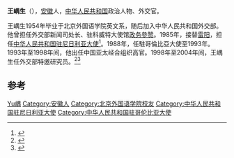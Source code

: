 '''王嵎生'''（{{bd|1929年}}），[[安徽|安徽]]人，[[中华人民共和国|中华人民共和国]]政治人物、外交官。

王嵎生1954年毕业于北京外国语学院英文系，随后加入中华人民共和国外交部。他曾担任外交部新闻司处长、驻科威特大使馆[[政务參赞|政务參赞]]。1985年，接替[[雷阳|雷阳]]，担任[[中国驻尼日利亚大使列表|中华人民共和国驻尼日利亚大使]]<ref>{{cite web|author=中华人民共和国外交部|title=中国驻尼日利亚历任大使|url=http://www.mfa.gov.cn/chn/pds/ziliao/wjrw/2167/2170/t9208.htm|publisher=中华人民共和国外交部|accessdate=2012-03-07}}</ref>。1988年，任駐哥倫比亞大使至1993年。1993年至1998年间，他出任中国亚太经合组织高官。1998年至2004年间，王嵎生任外交部特邀研究员。<ref>{{cite news |title=王嵎生 “最帅”的APEC高官(组图) |url=http://news.163.com/09/1001/05/5KH3PQSS000120GR.html |accessdate=2018-06-19 |work=北京日报 |date=2009-10-01 |archive-url=https://web.archive.org/web/20180619214118/http://news.163.com/09/1001/05/5KH3PQSS000120GR.html |archive-date=2018-06-19 |dead-url=yes }}</ref><ref>{{cite news |title=前APEC高官:我们买进口水果便宜了有APEC功劳 |url=http://news.sina.com.cn/c/2014-11-06/111531104036.shtml |accessdate=2018-06-19 |work=环球人物杂志 |date=2014-11-06 |archive-date=2019-04-15 |archive-url=https://web.archive.org/web/20190415003405/http://news.sina.com.cn/c/2014-11-06/111531104036.shtml |dead-url=no }}</ref>

== 参考 ==
{{reflist}}
{{start box}}
{{s-dip}}
{{succession box|[[雷阳|雷阳]]|[[金伯雄|金伯雄]]|[[中国驻尼日利亚大使列表|中华人民共和国驻尼日利亚大使]]|1985年3月-1988年4月}}
{{succession box|[[李国新|李国新]]|[[俞成仁|俞成仁]]|[[中国驻哥伦比亚大使列表|中华人民共和国驻哥伦比亚大使]]|1988年9月-1993年2月}}
{{end box}}
{{中国政治人物小作品}}

{{Authority control}}
{{DEFAULTSORT:Wang王}}
[[Category:王姓|Yu嵎]]
[[Category:安徽人|Category:安徽人]]
[[Category:北京外国语学院校友|Category:北京外国语学院校友]]
[[Category:中华人民共和国驻尼日利亚大使|Category:中华人民共和国驻尼日利亚大使]]
[[Category:中华人民共和国驻哥伦比亚大使|Category:中华人民共和国驻哥伦比亚大使]]